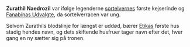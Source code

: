 {{title:Zurathil Naedrozir}}
{{author:Laura Holmegaard}}
{{timestamp:2009-09-18T15:19:28Z}}
{{copyright:Zurathil Naedrozir}}
'''Zurathil Naedrozil''' var ifølge legenderne [[sortelver|sortelvernes]] første kejserinde og [[Fanabinas Udvalgte]], da sortelverracen var ung.

Selvom Zurathils blodslinje for længst er uddød, bærer [[Etika|Etikas]] første hus stadig hendes navn, og dets skiftende husfruer tager navn efter det, hver gang en ny sætter sig på tronen.